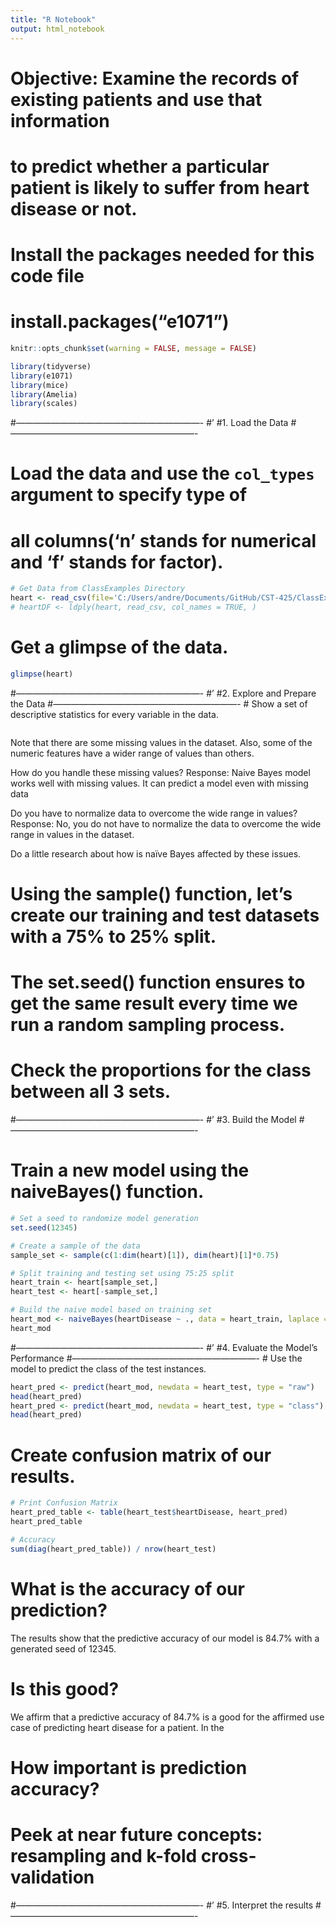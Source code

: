 ```yaml
---
title: "R Notebook"
output: html_notebook
---
```

# Objective: Examine the records of existing patients and use that information
# to predict whether a particular patient is likely to suffer from heart disease or not.

# Install the packages needed for this code file
# install.packages("e1071")
```r
knitr::opts_chunk$set(warning = FALSE, message = FALSE)
```


```r
library(tidyverse)
library(e1071)
library(mice)
library(Amelia)
library(scales)
```

#----------------------------------------------------------------
#' #1. Load the Data
#----------------------------------------------------------------

# Load the data and use the `col_types` argument to specify type of
# all columns('n' stands for numerical and 'f' stands for factor).
```r
# Get Data from ClassExamples Directory
heart <- read_csv(file='C:/Users/andre/Documents/GitHub/CST-425/ClassExamples/1-27-2022/heart.csv', col_types = "nffnnffnfnfnff")
# heartDF <- ldply(heart, read_csv, col_names = TRUE, )
```


# Get a glimpse of the data.
```r
glimpse(heart)
```


#----------------------------------------------------------------
#' #2. Explore and Prepare the Data
#----------------------------------------------------------------
# Show a set of descriptive statistics for every variable in the data.

```r
```

Note that there are some missing values in the dataset. Also, some of the numeric features have a wider range of values than others.

How do you handle these missing values?
Response: Naive Bayes model works well with missing values. It can predict a model even with missing data

Do you have to normalize data to overcome the wide range in values?
Response: No, you do not have to normalize the data to overcome the wide range in values in the dataset.

Do a little research about how is naïve Bayes affected by these issues.

# Using the sample() function, let's create our training and test datasets with a 75% to 25% split.
# The set.seed() function ensures to get the same result every time we run a random sampling process.


# Check the proportions for the class between all 3 sets.


#----------------------------------------------------------------
#' #3. Build the Model
#----------------------------------------------------------------


# Train a new model using the naiveBayes() function.
```r
# Set a seed to randomize model generation
set.seed(12345)

# Create a sample of the data
sample_set <- sample(c(1:dim(heart)[1]), dim(heart)[1]*0.75)

# Split training and testing set using 75:25 split
heart_train <- heart[sample_set,]
heart_test <- heart[-sample_set,]

# Build the naive model based on training set
heart_mod <- naiveBayes(heartDisease ~ ., data = heart_train, laplace = 1)
heart_mod
```

#----------------------------------------------------------------
#' #4. Evaluate the Model's Performance
#----------------------------------------------------------------
# Use the model to predict the class of the test instances.
```r
heart_pred <- predict(heart_mod, newdata = heart_test, type = "raw")
head(heart_pred)
heart_pred <- predict(heart_mod, newdata = heart_test, type = "class")
head(heart_pred)
```

# Create confusion matrix of our results.
```r
# Print Confusion Matrix
heart_pred_table <- table(heart_test$heartDisease, heart_pred)
heart_pred_table

# Accuracy
sum(diag(heart_pred_table)) / nrow(heart_test)
```

# What is the accuracy of our prediction?
The results show that the predictive accuracy of our model is 84.7% with a generated seed of 12345.

# Is this good?
We affirm that a predictive accuracy of 84.7% is a good for the affirmed use case of predicting heart disease for a patient. In the


# How important is prediction accuracy?


# Peek at near future concepts: resampling and k-fold cross-validation



#----------------------------------------------------------------
#' #5. Interpret the results
#----------------------------------------------------------------

